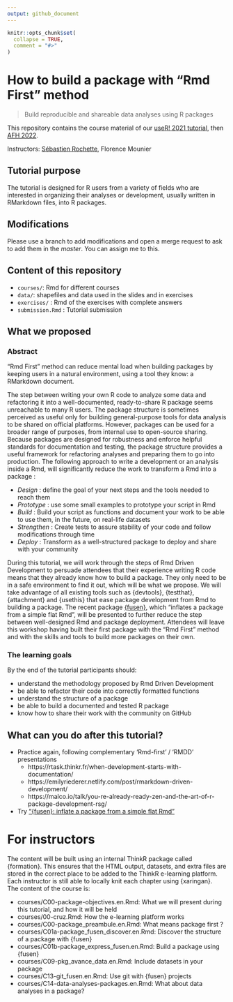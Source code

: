 ```yaml
---
output: github_document
---
```


<!-- README.md is generated from README.Rmd. Please edit that file -->

```r
knitr::opts_chunk$set(
  collapse = TRUE,
  comment = "#>"
)
```

# How to build a package with "Rmd First" method

> Build reproducible and shareable data analyses using R packages


<!-- badges: start -->
<!-- badges: end -->

This repository contains the course material of our [useR! 2021 tutorial](https://user2021.r-project.org/), then [AFH 2022](https://www.association-francaise-halieutique.fr).

Instructors: [Sébastien Rochette](https://statnmap.com), Florence Mounier

## Tutorial purpose

The tutorial is designed for R users from a variety of fields who are interested in organizing their analyses or development, usually written in RMarkdown files, into R packages. 

## Modifications

Please use a branch to add modifications and open a merge request to ask to add them in the _master_. You can assign me to this.

## Content of this repository

- `courses/`: Rmd for different courses
- `data/`: shapefiles and data used in the slides and in exercises
- `exercises/` : Rmd of the exercises with complete answers
- `submission.Rmd` : Tutorial submission

## What we proposed

### Abstract

"Rmd First" method can reduce mental load when building packages by keeping users in a natural environment, using a tool they know: a RMarkdown document. 

The step between writing your own R code to analyze some data and refactoring it into a well-documented, ready-to-share R package seems unreachable to many R users.
The package structure is sometimes perceived as useful only for building general-purpose tools for data analysis to be shared on official platforms.
However, packages can be used for a broader range of purposes, from internal use to open-source sharing. 
Because packages are designed for robustness and enforce helpful standards for documentation and testing, the package structure provides a useful framework for refactoring analyses and preparing them to go into production. 
The following approach to write a development or an analysis inside a Rmd, will significantly reduce the work to transform a Rmd into a package : 

- _Design_ : define the goal of your next steps and the tools needed to reach them
- _Prototype_ : use some small examples to prototype your script in Rmd
- _Build_ : Build your script as functions and document your work to be able to use them, in the future, on real-life datasets
- _Strengthen_ : Create tests to assure stability of your code and follow modifications through time
- _Deploy_ : Transform as a well-structured package to deploy and share with your community

During this tutorial, we will work through the steps of Rmd Driven Development to persuade attendees that their experience writing R code means that they already know how to build a package. They only need to be in a safe environment to find it out, which will be what we propose.
We will take advantage of all existing tools such as {devtools}, {testthat}, {attachment} and {usethis} that ease package development from Rmd to building a package.
The recent package [{fusen}](https://thinkr-open.github.io/fusen), which "inflates a package from a simple flat Rmd", will be presented to further reduce the step between well-designed Rmd and package deployment. 
Attendees will leave this workshop having built their first package with the "Rmd First" method and with the skills and tools to build more packages on their own.

### The learning goals

By the end of the tutorial participants should:

- understand the methodology proposed by Rmd Driven Development
- be able to refactor their code into correctly formatted functions
- understand the structure of a package
- be able to build a documented and tested R package
- know how to share their work with the community on GitHub

## What can you do after this tutorial?

- Practice again, following complementary 'Rmd-first' / 'RMDD' presentations
  + https://rtask.thinkr.fr/when-development-starts-with-documentation/
  + https://emilyriederer.netlify.com/post/rmarkdown-driven-development/
  + https://malco.io/talk/you-re-already-ready-zen-and-the-art-of-r-package-development-rsg/
  
- Try ["{fusen}: inflate a package from a simple flat Rmd"](https://rtask.thinkr.fr/fusen-create-a-package-from-a-single-rmarkdown-file/)

# For instructors

The content will be built using an internal ThinkR package called {formation}.
This ensures that the HTML output, datasets, and extra files are stored in the correct place to be added to the ThinkR e-learning platform.  
Each instructor is still able to locally knit each chapter using {xaringan}.  
The content of the course is:  

- courses/C00-package-objectives.en.Rmd: What we will present during this tutorial, and how it will be held
- courses/00-cruz.Rmd: How the e-learning platform works
- courses/C00-package_preambule.en.Rmd: What means package first ?
- courses/C01a-package_fusen_discover.en.Rmd: Discover the structure of a package with {fusen}
- courses/C01b-package_express_fusen.en.Rmd: Build a package using {fusen}
<!-- - courses/C06-pkg_avance_test.Rmd: Go further with unit tests -->
- courses/C09-pkg_avance_data.en.Rmd: Include datasets in your package
- courses/C13-git_fusen.en.Rmd: Use git with {fusen} projects
- courses/C14-data-analyses-packages.en.Rmd: What about data analyses in a package?
